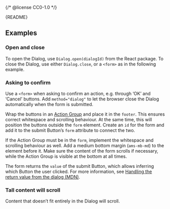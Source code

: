 {/* @license CC0-1.0 */}


<Meta of={DialogStories} />

<Markdown>{README}</Markdown>

<Primary />

<Controls />

## Examples

### Open and close

To open the Dialog, use `Dialog.open(dialogId)` from the React package.
To close the Dialog, use either `Dialog.close`, or a `<form>` as in the following example.

<Canvas of={DialogStories.OpenAndClose} />

### Asking to confirm

Use a `<form>` when asking to confirm an action, e.g. through ‘OK’ and ‘Cancel’ buttons.
Add `method="dialog"` to let the browser close the Dialog automatically when the form is submitted.

Wrap the buttons in an [Action Group](/docs/components-layout-action-group--docs) and place it in the `footer`.
This ensures correct whitespace and scrolling behaviour.
At the same time, this will position the buttons outside the `form` element.
Create an `id` for the form and add it to the submit Button’s `form` attribute to connect the two.

If the Action Group must be in the `form`, implement the whitespace and scrolling behaviour as well.
Add a medium bottom margin (`ams-mb-md`) to the element before it.
Make sure the content of the form scrolls if necessary, while the Action Group is visible at the bottom at all times.

The form returns the `value` of the submit Button, which allows inferring which Button the user clicked.
For more information, see [Handling the return value from the dialog (MDN)](https://developer.mozilla.org/en-US/docs/Web/HTML/Element/dialog#handling_the_return_value_from_the_dialog).

<Canvas of={DialogStories.AskingToConfirm} />

### Tall content will scroll

Content that doesn’t fit entirely in the Dialog will scroll.

<Canvas of={DialogStories.WithScrollbar} />
